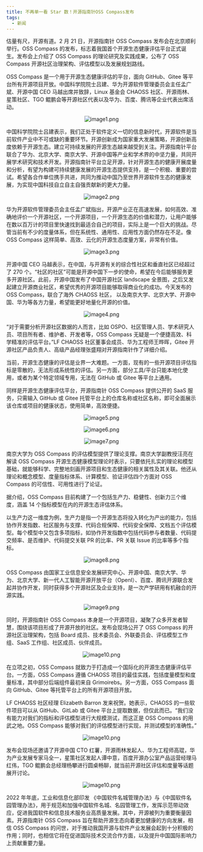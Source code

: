 ```yaml
---
title: 不再单一看 Star 数！开源指南针OSS Compass发布
tags:
  - 新闻
---
```


估量有尺，开源有道。2 月 21 日，开源指南针 OSS Compass 发布会在北京顺利举行。OSS Compass 的发布，标志着我国首个开源生态健康评估平台正式诞生。发布会上介绍了 OSS Compass 的理论研究及实践成果，公布了 OSS Compass 开源社区治理架构、评估模型以及发展规划路线。

<!--truncate-->

OSS Compass 是一个用于开源生态健康评估的平台，面向 GitHub、Gitee 等平台所有开源项目开放。中国科学院院士吕建、华为开源软件管理委员会主任孟广斌、开源中国 CEO 马越出席并致辞，Linux 基金会 CHAOSS 社区、开源雨林、星策社区、TGO 鲲鹏会等开源社区代表以及华为、百度、腾讯等企业代表出席活动。

<center>

![image1.png](media/launch.png)

</center>

中国科学院院士吕建表示，我们正处于软件定义一切的信息新时代，开源软件是当前软件产业中不可或缺的重要环节。开源创新成为国家重大发展策略，开源创新高度依赖于开源生态。建立可持续发展的开源生态越来越受到关注。开源指南针平台联合了华为、北京大学、南京大学、开源中国等产业和学术界的中坚力量，共同开展学术研究和技术开发。开源指南针平台立足开源，针对开源生态的健康开展度量和分析，有望为构建可持续健康发展的开源生态提供支持，是一个积极、重要的尝试。希望各合作单位携手共进，共同为推动中国乃至世界开源软件生态的健康发展，为实现中国科技自立自主自强贡献新的更大力量。

<center>

![image2.png](media/lvjian.png)

</center>

华为开源软件管理委员会主任孟广斌指出，开源产业正在高速发展，如何高效、准确地评价一个开源社区，一个开源项目，一个开源生态的价值和潜力，让用户能够在数以百万计的项目里快速找到最适合自己的项目，实际上是一个巨大的挑战。尽管当前有不少的度量体系，但在系统性、通用性、应用性方面仍然存在不足。像 OSS Compass 这样简单、高效、云化的开源生态度量方案，非常有价值。

<center>

![image3.png](media/meng.png)

</center>

开源中国 CEO 马越表示，在中国，与开源有关的综合性社区和垂直社区已经超过了 270 个。“社区的社区”可能是开源中国下一步的使命，希望在今后能够服务更多开源社区。此前，开源中国发布了中国开源社区 landscape 全景图，之后又发起建立开源商业社区，希望优秀的开源项目能够取得商业化的成功。今天发布的 OSS Compass，联合了海外 CHAOSS 社区， 以及南京大学、北京大学、开源中国、华为等各方力量，希望能更好地量化开源的价值。

<center>

![image4.png](media/mayue.png)

</center>

“对于需要分析开源社区数据的人而言，比如 OSPO、社区管理人员、学术研究人员、项目所有者、维护者、开发者等，OSS Compass 无疑是一个便捷高效、科学精准的评估平台。”LF CHAOSS 社区董事会成员、华为工程师王晔晖，Gitee 开源社区产品负责人、高级产品经理张盛翔对开源指南针作了详细介绍。

当前，开源生态健康的评估是业界一大难题。一方面，现有的一些开源项目评估指标是零散的，无法形成系统性的评估。另一方面，部分工具/平台只能本地化使用，或者为某个特定领域专用，无法在 GitHub 或 Gitee 等平台上通用。

同样是开源生态健康评估平台，开源指南针 OSS Compass 提供公开的 SaaS 服务，只需输入 GitHub 或 Gitee 托管平台上的仓库名称或社区名称，即可全面展示该仓库或项目的健康状态，使用简单，高效便捷。

<center>

![image5.png](media/wang.png)

![image6.png](media/zhangsx.png)

![image7.png](media/task.png)

</center>

南京大学为 OSS Compass 的评估模型提供了理论支撑。南京大学副教授汪亮在解读 OSS Compass 开源生态健康模型理论时表示，只要依托扎实的理论和模型基础，就能够科学、完整地刻画开源项目和生态健康的相关属性及其关联。他还从理论和概念模型、度量指标体系、计算模型、验证评估四个方面对 OSS Compass 的可信性、可用性进行了论证。

据介绍，OSS Compass 目前构建了一个包括生产力、稳健性、创新力三个维度，涵盖 14 个指标模型在内的开源生态评估体系。

以生产力这一维度为例，生产力是指一个开源生态将投入转化为产出的能力，包括协作开发指数、社区服务与支撑、代码合规保障、代码安全保障、文档五个评估模型。每个模型中又包含多项指标，如协作开发指数中包括代码参与者数量、代码提交频率、是否维护、代码提交关联 PR 的比率、PR 关联 Issue 的比率等多个指标。

<center>

![image8.png](media/wangliang.png)

</center>

OSS Compass 由国家工业信息安全发展研究中心、开源中国、南京大学、华为、北京大学、新一代人工智能开源开放平台（OpenI）、百度、腾讯开源联合发起并协作开发，同时获得多个开源社区及企业支持，是一次产学研用有机融合的开源实践。

<center>

![image9.png](media/lab.png)

</center>

同时，开源指南针 OSS Compass 本身是一个开源项目，凝聚了众多开发者智慧，围绕该项目形成了开源开放的社区。发布会现场公开了 OSS Compass 的开源社区治理架构，包括 Board 成员、技术委员会、外联委员会、评估模型工作组、SaaS 工作组、社区成员、伙伴成员。

<center>

![image10.png](media/member.png)

</center>

在立项之初，OSS Compass 就致力于打造成一个国际化的开源生态健康评估平台。一方面，OSS Compass 遵循 CHAOSS 项目的最佳实践，包括度量模型和度量标准，其中部分后端组件最初来自 Grimoirebs。另一方面，OSS Compass 面向 GitHub、Gitee 等托管平台上的所有开源项目开放。

LF CHAOSS 社区经理 Elizabeth Barron 发来祝贺。她表示，CHAOSS 的一些软件项目可以从 GitHub、GitLab 或 Gitee 平台上提取数据，但仅此而已。“我们没有能力对我们的指标和评估模型进行大规模测试，而这正是 OSS Compass 的用武之地。OSS Compass 能够对我们的评估模型进行实现，并测试模型的准确性。”

<center>

![image10.png](media/elizabeth.png)

</center>

发布会现场还邀请了开源中国 CTO 红薯，开源雨林发起人、华为工程师高琨，华为产业发展专家马全一，星策社区发起人谭中意，百度开源办公室产品运营经理马红伟，TGO 鲲鹏会总经理杨攀进行圆桌畅聊，就当前开源社区评估和度量等话题展开讨论。

<center>

![image10.png](media/round-table.png)

</center>

2022 年年底，工业和信息化部印发 《中国软件名城管理办法》与《中国软件名园管理办法》，用于规范和加强中国软件名城、名园管理工作，发挥示范带动效应，促进我国软件和信息技术服务业高质量发展。其中，开源被列为重要衡量因素。开源指南针 OSS Compass 旨在帮助开源生态向着更加健康的方向发展，相信 OSS Compass 的问世，对于推动我国开源与软件产业发展会起到十分积极的作用；同时，也相信它将在促进国际技术交流合作方面，以及提升中国国际影响力上贡献重要力量。
